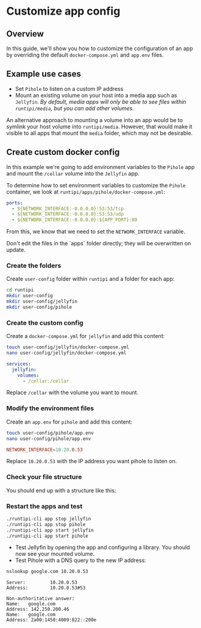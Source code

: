 
# Customize app config

## Overview

In this guide, we'll show you how to customize the configuration of an app by overriding the default `docker-compose.yml` and `app.env` files.

## Example use cases

- Set `Pihole` to listen on a custom IP address
- Mount an existing volume on your host into a media app such as `Jellyfin`. _By default, media apps will only be able to see files within `runtipi/media`, but you can add other volumes._

An alternative approach to mounting a volume into an app would be to symlink your host volume into `runtipi/media`. However, that would make it visible to all apps that mount the `media` folder, which may not be desirable.

## Create custom docker config

In this example we're going to add environment variables to the `Pihole` app and mount the `/cellar` volume into the `Jellyfin` app.

To determine how to set environment variables to customize the `Pihole` container, we look at `runtipi/apps/pihole/docker-compose.yml`:

```yml
ports:
  - ${NETWORK_INTERFACE:-0.0.0.0}:53:53/tcp
  - ${NETWORK_INTERFACE:-0.0.0.0}:53:53/udp
  - ${NETWORK_INTERFACE:-0.0.0.0}:${APP_PORT}:80
```

From this, we know that we need to set the `NETWORK_INTERFACE` variable.

<Callout>
  Don't edit the files in the `apps` folder directly; they will be overwritten on update.
</Callout>

<Steps>

### Create the folders

Create `user-config` folder within `runtipi` and a folder for each app:

```bash
cd runtipi
mkdir user-config
mkdir user-config/jellyfin
mkdir user-config/pihole
```

### Create the custom config

Create a `docker-compose.yml` for `jellyfin` and add this content:

```bash
touch user-config/jellyfin/docker-compose.yml
nano user-config/jellyfin/docker-compose.yml
```

```yml
services:
  jellyfin:
    volumes:
      - /cellar:/cellar
```

<Callout>Replace `/cellar` with the volume you want to mount.</Callout>

### Modify the environment files

Create an `app.env` for `pihole` and add this content:

```bash
touch user-config/pihole/app.env
nano user-config/pihole/app.env
```

```conf
NETWORK_INTERFACE=10.20.0.53
```

<Callout>Replace `10.20.0.53` with the IP address you want pihole to listen on.</Callout>

### Check your file structure

You should end up with a structure like this:

<FileTree>
  <FileTree.Folder name="runtipi" defaultOpen>
    <FileTree.Folder name="app-data" />
    <FileTree.Folder name="apps" />
    <FileTree.Folder name="user-config" defaultOpen>
      <FileTree.Folder name="jellyfin" defaultOpen>
        <FileTree.File name="docker-compose.yml" />
      </FileTree.Folder>
      <FileTree.Folder name="pihole" defaultOpen>
        <FileTree.File name="app.env" />
      </FileTree.Folder>
    </FileTree.Folder>
  </FileTree.Folder>
</FileTree>

### Restart the apps and test

```bash
./runtipi-cli app stop jellyfin
./runtipi-cli app stop pihole
./runtipi-cli app start jellyfin
./runtipi-cli app start pihole
```

</Steps>

- Test Jellyfin by opening the app and configuring a library. You should now see your mounted volume.
- Test Pihole with a DNS query to the new IP address:

```bash
nslookup google.com 10.20.0.53
```

```
Server:         10.20.0.53
Address:        10.20.0.53#53

Non-authoritative answer:
Name:   google.com
Address: 142.250.200.46
Name:   google.com
Address: 2a00:1450:4009:822::200e
```
